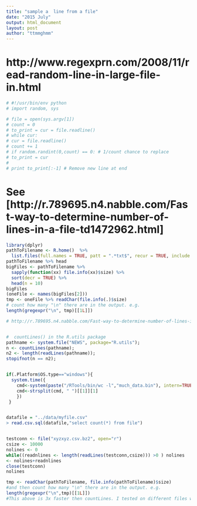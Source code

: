 ```yaml
---
title: "sample a  line from a file"
date: "2015 July"
output: html_document
layout: post
author: "ttmmghmm"
---
```


# http://www.regexprn.com/2008/11/read-random-line-in-large-file-in.html

```r
# #!/usr/bin/env python
# import random, sys

# file = open(sys.argv[1])
# count = 0
# to_print = cur = file.readline()
# while cur:
# cur = file.readline()
# count += 1
# if random.randint(0,count) == 0: # 1/count chance to replace
# to_print = cur
# 
# print to_print[:-1] # Remove new line at end 
```

# See [http://r.789695.n4.nabble.com/Fast-way-to-determine-number-of-lines-in-a-file-td1472962.html]
```r
library(dplyr)
pathToFilename <- R.home()  %>% 
  list.files(full.names = TRUE, patt = ".*txt$", recur = TRUE, include.dirs = TRUE)
pathToFilename %>% head
bigFiles <- pathToFilename %>% 
  sapply(function(xx) file.info(xx)$size) %>%
  sort(decr = TRUE) %>%
  head(n = 10)
bigFiles
(oneFile <- names(bigFiles[2]))
tmp <- oneFile %>% readChar(file.info(.)$size)
# count how many "\n" there are in the output. e.g.
length(gregexpr("\n", tmp)[[1L]])

```

```r
# http://r.789695.n4.nabble.com/Fast-way-to-determine-number-of-lines-in-a-file-td1472962.html


#  countLines() in the R.utils package 
pathname <- system.file("NEWS", package="R.utils");
n <- countLines(pathname);
n2 <- length(readLines(pathname));
stopifnot(n == n2);


if(.Platform$OS.type=="windows"){ 
  system.time({ 
    cmd<-system(paste("/RTools/bin/wc -l","much_data.bin"), intern=TRUE) 
    cmd<-strsplit(cmd, " ")[[1]][1] 
    }) 
 } 


datafile = "../data/myfile.csv"
> read.csv.sql(datafile,"select count(*) from file")


testconn <- file("xyzxyz.csv.bz2", open="r") 
csize <- 10000 
nolines <- 0 
while((readnlines <- length(readLines(testconn,csize))) >0 ) nolines 
<- nolines+readnlines 
close(testconn) 
nolines 

tmp <- readChar(pathToFilename, file.info(pathToFilename)$size)
#and then count how many "\n" there are in the output. e.g.
length(gregexpr("\n",tmp)[[1L]])
#This above is 3x faster then countLines. I tested on different files with 2000 to 10000 rows
```